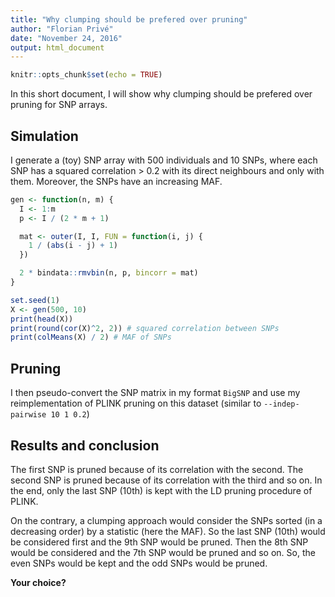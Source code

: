 ```yaml
---
title: "Why clumping should be prefered over pruning"
author: "Florian Privé"
date: "November 24, 2016"
output: html_document
---
```


```r
knitr::opts_chunk$set(echo = TRUE)
```

In this short document, I will show why clumping should be prefered over pruning for SNP arrays.

## Simulation

I generate a (toy) SNP array with 500 individuals and 10 SNPs, where each SNP has a squared correlation > 0.2 with its direct neighbours and only with them. Moreover, the SNPs have an increasing MAF.

```r

gen <- function(n, m) {
  I <- 1:m
  p <- I / (2 * m + 1)

  mat <- outer(I, I, FUN = function(i, j) {
    1 / (abs(i - j) + 1)
  })

  2 * bindata::rmvbin(n, p, bincorr = mat)
}

set.seed(1)
X <- gen(500, 10)
print(head(X))
print(round(cor(X)^2, 2)) # squared correlation between SNPs
print(colMeans(X) / 2) # MAF of SNPs
```

## Pruning

I then pseudo-convert the SNP matrix in my format `BigSNP` and use my reimplementation of PLINK pruning on this dataset (similar to `--indep-pairwise 10 1 0.2`)

## Results and conclusion

The first SNP is pruned because of its correlation with the second. The
second SNP is pruned because of its correlation with the third and so
on. In the end, only the last SNP (10th) is kept with the LD pruning
procedure of PLINK.

On the contrary, a clumping approach would consider the SNPs sorted
(in a decreasing order) by a statistic (here the MAF). So the last SNP
(10th) would be considered first and the 9th SNP would be pruned. Then the 8th SNP would be considered and the 7th SNP would be pruned and so on. So, the even SNPs would be kept and the odd SNPs would be pruned.

__Your choice?__
